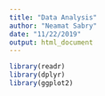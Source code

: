 ```yaml
---
title: "Data Analysis"
author: "Neamat Sabry"
date: "11/22/2019"
output: html_document
---
```

```r
library(readr)
library(dplyr)
library(ggplot2)
```

